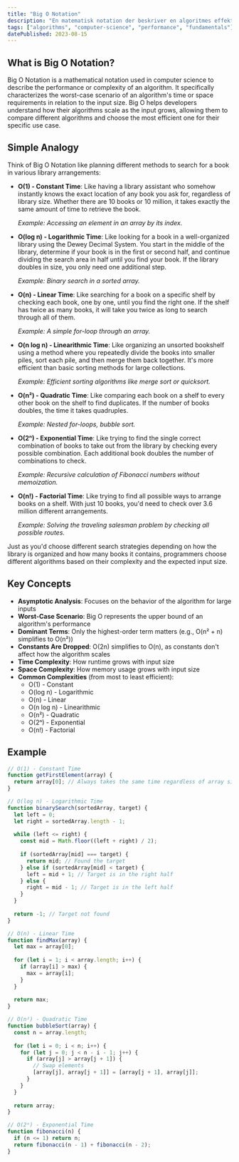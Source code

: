 ```yaml
---
title: "Big O Notation"
description: "En matematisk notation der beskriver en algoritmes effektivitet eller kompleksitet ved at karakterisere dens værste kørselstid eller pladsforbrug."
tags: ["algorithms", "computer-science", "performance", "fundamentals"]
datePublished: 2023-08-15
---
```


## What is Big O Notation?

Big O Notation is a mathematical notation used in computer science to describe the performance or complexity of an algorithm. It specifically characterizes the worst-case scenario of an algorithm's time or space requirements in relation to the input size. Big O helps developers understand how their algorithms scale as the input grows, allowing them to compare different algorithms and choose the most efficient one for their specific use case.

## Simple Analogy

Think of Big O Notation like planning different methods to search for a book in various library arrangements:

- **O(1) - Constant Time**: Like having a library assistant who somehow instantly knows the exact location of any book you ask for, regardless of library size. Whether there are 10 books or 10 million, it takes exactly the same amount of time to retrieve the book.

  *Example: Accessing an element in an array by its index.*

- **O(log n) - Logarithmic Time**: Like looking for a book in a well-organized library using the Dewey Decimal System. You start in the middle of the library, determine if your book is in the first or second half, and continue dividing the search area in half until you find your book. If the library doubles in size, you only need one additional step.

  *Example: Binary search in a sorted array.*

- **O(n) - Linear Time**: Like searching for a book on a specific shelf by checking each book, one by one, until you find the right one. If the shelf has twice as many books, it will take you twice as long to search through all of them.

  *Example: A simple for-loop through an array.*

- **O(n log n) - Linearithmic Time**: Like organizing an unsorted bookshelf using a method where you repeatedly divide the books into smaller piles, sort each pile, and then merge them back together. It's more efficient than basic sorting methods for large collections.

  *Example: Efficient sorting algorithms like merge sort or quicksort.*

- **O(n²) - Quadratic Time**: Like comparing each book on a shelf to every other book on the shelf to find duplicates. If the number of books doubles, the time it takes quadruples.

  *Example: Nested for-loops, bubble sort.*

- **O(2ⁿ) - Exponential Time**: Like trying to find the single correct combination of books to take out from the library by checking every possible combination. Each additional book doubles the number of combinations to check.

  *Example: Recursive calculation of Fibonacci numbers without memoization.*

- **O(n!) - Factorial Time**: Like trying to find all possible ways to arrange books on a shelf. With just 10 books, you'd need to check over 3.6 million different arrangements.

  *Example: Solving the traveling salesman problem by checking all possible routes.*

Just as you'd choose different search strategies depending on how the library is organized and how many books it contains, programmers choose different algorithms based on their complexity and the expected input size.

## Key Concepts

- **Asymptotic Analysis**: Focuses on the behavior of the algorithm for large inputs
- **Worst-Case Scenario**: Big O represents the upper bound of an algorithm's performance
- **Dominant Terms**: Only the highest-order term matters (e.g., O(n² + n) simplifies to O(n²))
- **Constants Are Dropped**: O(2n) simplifies to O(n), as constants don't affect how the algorithm scales
- **Time Complexity**: How runtime grows with input size
- **Space Complexity**: How memory usage grows with input size
- **Common Complexities** (from most to least efficient):
  - O(1) - Constant
  - O(log n) - Logarithmic
  - O(n) - Linear
  - O(n log n) - Linearithmic
  - O(n²) - Quadratic
  - O(2ⁿ) - Exponential
  - O(n!) - Factorial

## Example

```javascript
// O(1) - Constant Time
function getFirstElement(array) {
  return array[0]; // Always takes the same time regardless of array size
}

// O(log n) - Logarithmic Time
function binarySearch(sortedArray, target) {
  let left = 0;
  let right = sortedArray.length - 1;
  
  while (left <= right) {
    const mid = Math.floor((left + right) / 2);
    
    if (sortedArray[mid] === target) {
      return mid; // Found the target
    } else if (sortedArray[mid] < target) {
      left = mid + 1; // Target is in the right half
    } else {
      right = mid - 1; // Target is in the left half
    }
  }
  
  return -1; // Target not found
}

// O(n) - Linear Time
function findMax(array) {
  let max = array[0];
  
  for (let i = 1; i < array.length; i++) {
    if (array[i] > max) {
      max = array[i];
    }
  }
  
  return max;
}

// O(n²) - Quadratic Time
function bubbleSort(array) {
  const n = array.length;
  
  for (let i = 0; i < n; i++) {
    for (let j = 0; j < n - i - 1; j++) {
      if (array[j] > array[j + 1]) {
        // Swap elements
        [array[j], array[j + 1]] = [array[j + 1], array[j]];
      }
    }
  }
  
  return array;
}

// O(2ⁿ) - Exponential Time
function fibonacci(n) {
  if (n <= 1) return n;
  return fibonacci(n - 1) + fibonacci(n - 2);
}
``` 